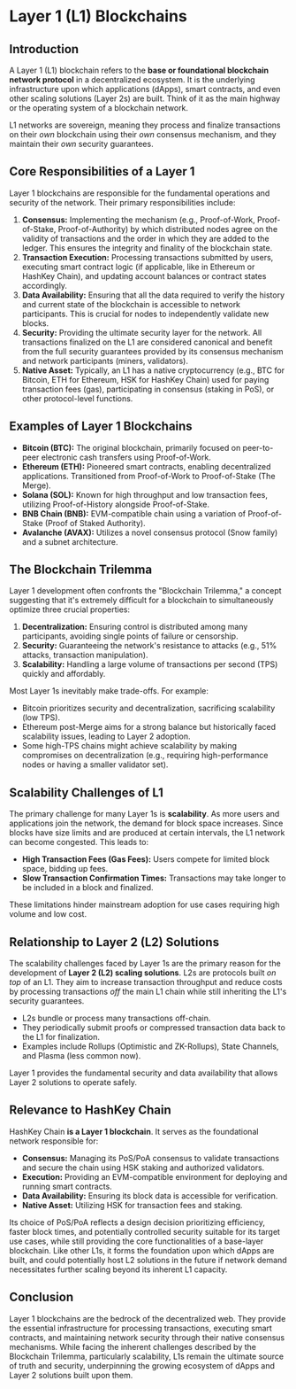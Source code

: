 

# Layer 1 (L1) Blockchains

## Introduction

A Layer 1 (L1) blockchain refers to the **base or foundational blockchain network protocol** in a decentralized ecosystem. It is the underlying infrastructure upon which applications (dApps), smart contracts, and even other scaling solutions (Layer 2s) are built. Think of it as the main highway or the operating system of a blockchain network.

L1 networks are sovereign, meaning they process and finalize transactions on their *own* blockchain using their *own* consensus mechanism, and they maintain their *own* security guarantees.

## Core Responsibilities of a Layer 1

Layer 1 blockchains are responsible for the fundamental operations and security of the network. Their primary responsibilities include:

1.  **Consensus:** Implementing the mechanism (e.g., Proof-of-Work, Proof-of-Stake, Proof-of-Authority) by which distributed nodes agree on the validity of transactions and the order in which they are added to the ledger. This ensures the integrity and finality of the blockchain state.
2.  **Transaction Execution:** Processing transactions submitted by users, executing smart contract logic (if applicable, like in Ethereum or HashKey Chain), and updating account balances or contract states accordingly.
3.  **Data Availability:** Ensuring that all the data required to verify the history and current state of the blockchain is accessible to network participants. This is crucial for nodes to independently validate new blocks.
4.  **Security:** Providing the ultimate security layer for the network. All transactions finalized on the L1 are considered canonical and benefit from the full security guarantees provided by its consensus mechanism and network participants (miners, validators).
5.  **Native Asset:** Typically, an L1 has a native cryptocurrency (e.g., BTC for Bitcoin, ETH for Ethereum, HSK for HashKey Chain) used for paying transaction fees (gas), participating in consensus (staking in PoS), or other protocol-level functions.

## Examples of Layer 1 Blockchains

*   **Bitcoin (BTC):** The original blockchain, primarily focused on peer-to-peer electronic cash transfers using Proof-of-Work.
*   **Ethereum (ETH):** Pioneered smart contracts, enabling decentralized applications. Transitioned from Proof-of-Work to Proof-of-Stake (The Merge).
*   **Solana (SOL):** Known for high throughput and low transaction fees, utilizing Proof-of-History alongside Proof-of-Stake.
*   **BNB Chain (BNB):** EVM-compatible chain using a variation of Proof-of-Stake (Proof of Staked Authority).
*   **Avalanche (AVAX):** Utilizes a novel consensus protocol (Snow family) and a subnet architecture.


## The Blockchain Trilemma

Layer 1 development often confronts the "Blockchain Trilemma," a concept suggesting that it's extremely difficult for a blockchain to simultaneously optimize three crucial properties:

1.  **Decentralization:** Ensuring control is distributed among many participants, avoiding single points of failure or censorship.
2.  **Security:** Guaranteeing the network's resistance to attacks (e.g., 51% attacks, transaction manipulation).
3.  **Scalability:** Handling a large volume of transactions per second (TPS) quickly and affordably.

Most Layer 1s inevitably make trade-offs. For example:
*   Bitcoin prioritizes security and decentralization, sacrificing scalability (low TPS).
*   Ethereum post-Merge aims for a strong balance but historically faced scalability issues, leading to Layer 2 adoption.
*   Some high-TPS chains might achieve scalability by making compromises on decentralization (e.g., requiring high-performance nodes or having a smaller validator set).

## Scalability Challenges of L1

The primary challenge for many Layer 1s is **scalability**. As more users and applications join the network, the demand for block space increases. Since blocks have size limits and are produced at certain intervals, the L1 network can become congested. This leads to:

*   **High Transaction Fees (Gas Fees):** Users compete for limited block space, bidding up fees.
*   **Slow Transaction Confirmation Times:** Transactions may take longer to be included in a block and finalized.

These limitations hinder mainstream adoption for use cases requiring high volume and low cost.

## Relationship to Layer 2 (L2) Solutions

The scalability challenges faced by Layer 1s are the primary reason for the development of **Layer 2 (L2) scaling solutions**. L2s are protocols built *on top* of an L1. They aim to increase transaction throughput and reduce costs by processing transactions *off* the main L1 chain while still inheriting the L1's security guarantees.

*   L2s bundle or process many transactions off-chain.
*   They periodically submit proofs or compressed transaction data back to the L1 for finalization.
*   Examples include Rollups (Optimistic and ZK-Rollups), State Channels, and Plasma (less common now).

Layer 1 provides the fundamental security and data availability that allows Layer 2 solutions to operate safely.

## Relevance to HashKey Chain

HashKey Chain **is a Layer 1 blockchain**. It serves as the foundational network responsible for:

*   **Consensus:** Managing its PoS/PoA consensus to validate transactions and secure the chain using HSK staking and authorized validators.
*   **Execution:** Providing an EVM-compatible environment for deploying and running smart contracts.
*   **Data Availability:** Ensuring its block data is accessible for verification.
*   **Native Asset:** Utilizing HSK for transaction fees and staking.

Its choice of PoS/PoA reflects a design decision prioritizing efficiency, faster block times, and potentially controlled security suitable for its target use cases, while still providing the core functionalities of a base-layer blockchain. Like other L1s, it forms the foundation upon which dApps are built, and could potentially host L2 solutions in the future if network demand necessitates further scaling beyond its inherent L1 capacity.

## Conclusion

Layer 1 blockchains are the bedrock of the decentralized web. They provide the essential infrastructure for processing transactions, executing smart contracts, and maintaining network security through their native consensus mechanisms. While facing the inherent challenges described by the Blockchain Trilemma, particularly scalability, L1s remain the ultimate source of truth and security, underpinning the growing ecosystem of dApps and Layer 2 solutions built upon them.